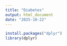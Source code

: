 ```yaml
---
title: "Diabetes"
output: html_document
date: "2025-10-22"
---
```


```r
install.packages("dplyr")
library(dplyr)
```
